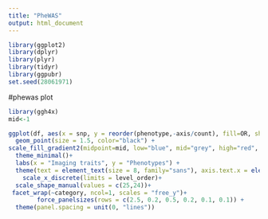```yaml
---
title: "PheWAS"
output: html_document
---
```


```r
library(ggplot2)
library(dplyr)
library(plyr)
library(tidyr)
library(ggpubr)
set.seed(28061971)
```
#phewas plot

```r
library(ggh4x)
mid<-1

ggplot(df, aes(x = snp, y = reorder(phenotype,-axis/count), fill=OR, shape=shape)) +
  geom_point(size = 1.5, color="black") +
scale_fill_gradient2(midpoint=mid, low="blue", mid="grey", high="red", space ="Lab")+
  theme_minimal()+
  labs(x = "Imaging traits", y = "Phenotypes") +
  theme(text = element_text(size = 8, family="sans"), axis.text.x = element_text(angle = 90, vjust = 0.5, hjust=1), panel.grid.major = element_line(size = 0.2, linetype = 'solid', colour = "grey80")) +
    scale_x_discrete(limits = level_order)+
  scale_shape_manual(values = c(25,24))+
 facet_wrap(~category, ncol=1, scales = "free_y")+
        force_panelsizes(rows = c(2.5, 0.2, 0.5, 0.2, 0.1, 0.1)) +
  theme(panel.spacing = unit(0, "lines"))
```

